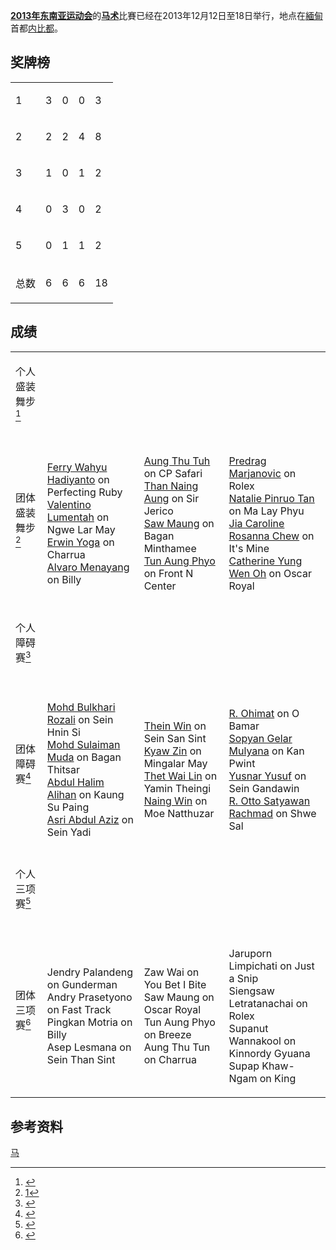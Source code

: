 '''[[2013年东南亚运动会|2013年东南亚运动会]]'''的'''[[马术|马术]]'''比賽已经在2013年12月12日至18日举行，地点在[[緬甸|緬甸]]首都[[内比都|内比都]]。

==奖牌榜==
{{legend|#ccccff|东道主|border=solid 1px #AAAAAA}}
{| {{RankedMedalTable|class=wikitable sortable|nation-width=200px}}
|-
|1||align=left|{{flagIOC2team|MAS|2013年东南亚运动会}}||3||0||0||3
|-
|2||align=left|{{flagIOC2team|INA|2013年东南亚运动会}}||2||2||4||8
|-
|3||align=left|{{flagIOC2team|SIN|2013年东南亚运动会}}||1||0||1||2
|-style="background:#ccccff"
|4||align=left|{{flagIOC2team|MYA|2013年东南亚运动会}}||0||3||0||2
|-
|5||align=left|{{flagIOC2team|THA|2013年东南亚运动会}}||0||1||1||2
|-
!colspan=2| 总数 || 6 || 6 || 6 || 18
|}

==成绩==
{| {{MedalistTable|type=项目|width=225}}
|-
|个人盛装舞步<ref>{{cite web |url=http://data4.seagamesmm.com/pdf/9925.pdf |title=存档副本 |accessdate=2013-12-18 |deadurl=yes |archiveurl=https://web.archive.org/web/20131219075739/http://data4.seagamesmm.com/pdf/9925.pdf |archivedate=2013-12-19 }}</ref><br />{{DetailsLink|Equestrian at the 2013 Southeast Asian Games – Individual dressage}}
|{{flagIOC2athlete|[[Praveen_Nair_Mathavan|Praveen Nair Mathavan]] on Sein Win Mal|MAS|2013年东南亚运动会}}
|{{flagIOC2athlete|[[Valentino_Lumentah|Valentino Lumentah]] on Ngwe Lar May|INA|2013年东南亚运动会}}
|{{flagIOC2athlete|[[Ferry_Wahyu_Hadiyanto|Ferry Wahyu Hadiyanto]] on Perfecting Ruby|INA|2013年东南亚运动会}}
|-
|团体盛装舞步<ref>[http://data4.seagamesmm.com/pdf/9929.pdf]{{dead link|date=2017年11月 |bot=InternetArchiveBot |fix-attempted=yes }}</ref><br />{{DetailsLink|Equestrian at the 2013 Southeast Asian Games – Team dressage}}
|{{flagIOC2team|INA|2013年东南亚运动会}}
<br />[[Ferry_Wahyu_Hadiyanto|Ferry Wahyu Hadiyanto]] on Perfecting Ruby
<br />[[Valentino_Lumentah|Valentino Lumentah]] on Ngwe Lar May
<br />[[Erwin_Yoga|Erwin Yoga]] on Charrua
<br />[[Alvaro_Menayang|Alvaro Menayang]] on Billy
|{{flagIOC2team|MYA|2013年东南亚运动会}}
<br />[[Aung_Thu_Tuh|Aung Thu Tuh]] on CP Safari
<br />[[Than_Naing_Aung|Than Naing Aung]] on Sir Jerico
<br />[[Saw_Maung_(equestrian)|Saw Maung]] on Bagan Minthamee
<br />[[Tun_Aung_Phyo|Tun Aung Phyo]] on Front N Center
|{{flagIOC2team|SIN|2013年东南亚运动会}}
<br />[[Predrag_Marjanovic|Predrag Marjanovic]] on Rolex
<br />[[Natalie_Pinruo_Tan|Natalie Pinruo Tan]] on Ma Lay Phyu
<br />[[Jia_Caroline_Rosanna_Chew|Jia Caroline Rosanna Chew]] on It's Mine
<br />[[Catherine_Yung_Wen_Oh|Catherine Yung Wen Oh]] on Oscar Royal
|-bgcolor=#DDDDDD
|colspan=7|
|-
|个人障碍赛<ref>{{cite web |url=http://data4.seagamesmm.com/pdf/9954.pdf |title=存档副本 |accessdate=2013-12-16 |deadurl=yes |archiveurl=https://web.archive.org/web/20160304204652/http://data4.seagamesmm.com/pdf/9954.pdf |archivedate=2016-03-04 }}</ref><br />{{DetailsLink|Equestrian at the 2013 Southeast Asian Games – Individual endurance}}
|{{flagIOC2athlete|[[Mohd_Sulaiman_Muda|Mohd Sulaiman Muda]] on Bagan Thitsar|MAS|2013年东南亚运动会}}
|{{flagIOC2athlete|[[Yusnar_Yusuf|Yusnar Yusuf]] on Sein Gandawin|INA|2013年东南亚运动会}}
|{{flagIOC2athlete|[[Otto_Satyawan_Rachmad|Otto Satyawan Rachmad]] on Shwe Sal|INA|2013年东南亚运动会}}
|-
|团体障碍赛<ref>{{cite web |url=http://data4.seagamesmm.com/pdf/9958.pdf |title=存档副本 |accessdate=2013-12-16 |deadurl=yes |archiveurl=https://web.archive.org/web/20160304104454/http://data4.seagamesmm.com/pdf/9958.pdf |archivedate=2016-03-04 }}</ref><br />{{DetailsLink|Equestrian at the 2013 Southeast Asian Games – Team endurance}}
|{{flagIOC2team|MAS|2013年东南亚运动会}}
<br />[[Mohd_Bulkhari_Rozali|Mohd Bulkhari Rozali]] on Sein Hnin Si
<br />[[Mohd_Sulaiman_Muda|Mohd Sulaiman Muda]] on Bagan Thitsar
<br />[[Abdul_Halim_Alihan|Abdul Halim Alihan]] on Kaung Su Paing
<br />[[Asri_Abdul_Aziz|Asri Abdul Aziz]] on Sein Yadi
|{{flagIOC2team|MYA|2013年东南亚运动会}}
<br />[[Thein_Win|Thein Win]] on Sein San Sint
<br />[[Kyaw_Zin|Kyaw Zin]] on Mingalar May
<br />[[Thet_Wai_Lin|Thet Wai Lin]] on Yamin Theingi
<br />[[Naing_Win|Naing Win]] on Moe Natthuzar
|{{flagIOC2team|INA|2013年东南亚运动会}}
<br />[[R._Ohimat|R. Ohimat]] on O Bamar
<br />[[Sopyan_Gelar_Mulyana|Sopyan Gelar Mulyana]] on Kan Pwint
<br />[[Yusnar_Yusuf|Yusnar Yusuf]] on Sein Gandawin
<br />[[R._Otto_Satyawan_Rachmad|R. Otto Satyawan Rachmad]] on Shwe Sal
|-bgcolor=#DDDDDD
|colspan=7|
|-
|个人三项赛<ref>{{cite web |url=http://data4.seagamesmm.com/pdf/9943.pdf |title=存档副本 |accessdate=2013-12-18 |deadurl=yes |archiveurl=https://web.archive.org/web/20131219081656/http://data4.seagamesmm.com/pdf/9943.pdf |archivedate=2013-12-19 }}</ref><br />{{DetailsLink|Equestrian at the 2013 Southeast Asian Games – Individual jumping}}
|{{flagIOC2athlete|Janine Khoo on CP Safari|SIN|2013年东南亚运动会}}
|{{flagIOC2athlete|Jaruporn Limpichati on Just a Snip|THA|2013年东南亚运动会}}
|{{flagIOC2athlete|Jendry Palandeng|INA|2013年东南亚运动会}}
|-
|团体三项赛<ref>{{cite web |url=http://data4.seagamesmm.com/pdf/9949.pdf |title=存档副本 |accessdate=2013-12-18 |deadurl=yes |archiveurl=https://web.archive.org/web/20131219081910/http://data4.seagamesmm.com/pdf/9949.pdf |archivedate=2013-12-19 }}</ref><br />{{DetailsLink|Equestrian at the 2013 Southeast Asian Games – Team jumping}}
|{{flagIOC2team|INA|2013年东南亚运动会}}
<br />Jendry Palandeng on Gunderman
<br />Andry Prasetyono on Fast Track
<br />Pingkan Motria on Billy
<br />Asep Lesmana on Sein Than Sint
|{{flagIOC2team|MYA|2013年东南亚运动会}}
<br />Zaw Wai on You Bet I Bite
<br />Saw Maung on Oscar Royal
<br />Tun Aung Phyo on Breeze
<br />Aung Thu Tun on Charrua
|{{flagIOC2team|THA|2013年东南亚运动会}}
<br />Jaruporn Limpichati on Just a Snip
<br />Siengsaw Letratanachai on Rolex
<br />Supanut Wannakool on Kinnordy Gyuana
<br />Supap Khaw-Ngam on King
|}

==参考资料==
{{reflist}}

{{2013年东南亚运动会项目}}

[[Category:2013年东南亚运动会项目|马]]